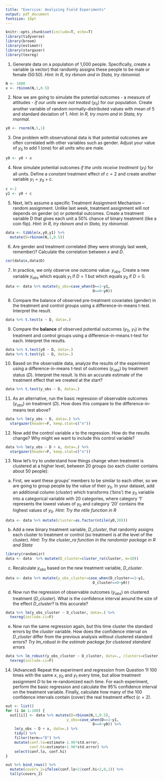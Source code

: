 ```yaml
---
title: "Exercise: Analyzing Field Experiments"
output: pdf_document
fontsize: 16pt
---
```


```r
knitr::opts_chunk$set(include=T, echo=T)
library(tidyverse)
library(broom)
library(estimatr)
library(stargazer)
library(texreg)
```

\textbf{Following on from our simulation of omitted variable bias last week, we will now simulate an experimental analysis to see if we can avoid this bias. You can adapt your script from last week or start again, the first 4 steps are the same:}

1. Generate data on a population of 1,000 people. Specifically, create a variable (a vector) that randomly assigns these people to be male or female (50:50). *Hint: In R, try $rbinom$ and in Stata, try $rbinomial$.*
```r
N <- 1000
x <- rbinom(N,1,0.5)
```

2. Now we are going to simulate the potential outcomes - a measure of attitudes - *if our units were not treated* ($y_0$) for our population. Create another variable of random normally-distributed values with mean of 5 and standard deviation of 1. *Hint: In R, try $rnorm$ and in Stata, try $rnormal$.*

```r
y0 <- rnorm(N,5,1)
```

3. One problem with observational data is that potential outcomes are often correlated with other variables such as gender. Adjust your value of $y_0$ to add 1 (one) for all units who are male.
```r
y0 <- y0 + x
```

4. Now simulate potential outcomes *if the units receive treatment* ($y_1$) for all units. Define a *constant* treatment effect of $c=2$  and create another variable $y_1=y_0+c$.
```r
c <-2
y1 <- y0 + c
```

5. Next, let’s assume a specific Treatment Assignment Mechanism – random assignment. Unlike last week, treatment assignment will *not* depends on gender ($x$) or potential outcomes. Create a treatment variable D that gives each unit a 50\% chance of binary treatment (like a coin flip). *Hint: In R, try $rbinom$ and in Stata, try $rbinomial$.*

```r
data <- tibble(x,y0,y1) %>% 
  mutate(D=rbinom(N,1,0.5))
```

6. Are gender and treatment correlated (they were strongly last week, remember)? Calculate the correlation between $x$ and $D$.
```r
cor(data$x,data$D)
```

7. In practice, we only observe one outcome value: $y_{obs}$. Create a new variable $y_{obs}$ which equals $y_1$ if $D=1$ but which equals $y_0$ if $D=0$.

```r
data <- data %>% mutate(y_obs=case_when(D==1~y1,
                                        D==0~y0))
```

8. Compare the balance of observed pre-treatment covariates (gender) in the treatment and control groups using a difference-in-means t-test. Interpret the result.

```r
data %>% t.test(x ~ D, data=.)
```

9. Compare the **balance** of observed potential outcomes ($y_0$, $y_1$) in the treatment and control groups using a difference-in-means t-test for each. Interpret the results.

```r
data %>% t.test(y0 ~ D, data=.)
data %>% t.test(y1 ~ D, data=.)
```

10.  Based on the observable data, analyze the results of the experiment using a difference-in-means t-test of outcomes ($y_{obs}$) by treatment status ($D$). Interpret the result. Is this an accurate estimate of the treatment effect that we created at the start?

```r
data %>% t.test(y_obs ~ D, data=.)
```

11. As an alternative, run the basic regression of observable outcomes ($y_{obs}$) on treatment ($D$). How does this compare to the difference-in-means test above?

```r
data %>% lm(y_obs ~ D, data=.) %>% 
  stargazer(header=F, keep.stat=c("n"))
```

12. Now add the control variable $x$ to the regression. How do the results change? Why might we want to include this control variable?

```r
data %>% lm(y_obs ~ D + x, data=.) %>% 
  stargazer(header=F, keep.stat=c("n"))
```

13. Now let’s try to understand how things change when treatment is clustered at a higher level, between 20 groups (so each cluster contains about 50 people):

a. First, we want these groups' members to be similar to each other, so we are going to group people by the value of their $y_0$. In your dataset, add an additional column ($cluster$) which transforms (‘bins’) the $y_0$ variable into a categorical variable with 20 categories, where category ‘1’ represents the lowest values of $y_0$ and category ’20’ contains the highest values of $y_0$. *Hint: Try the ntile function in R*

```r
data <- data %>% mutate(cluster=as.factor(ntile(y0,20)))
```

b. Add a new binary treatment variable, $D\_cluster$, that randomly assigns each cluster to treatment or control (so treatment is at the level of the cluster). *Hint: Try the cluster_ra function in the randomizr package in R and Stata*

```r
library(randomizr)
data <- data  %>% mutate(D_cluster=cluster_ra(cluster, m=10))
```

c. Recalculate $y_{obs}$ based on the new treatment variable, $D\_cluster$.

```r
data <- data %>% mutate(y_obs_cluster=case_when(D_cluster==1~y1,
                                        D_cluster==0~y0))
```


d. Now run the regression of observable outcomes ($y_{obs}$) on clustered treatment ($D\_cluster$). What is the confidence interval around the size of the effect $D\_cluster$? Is this accurate?

```r
data %>% lm(y_obs_cluster ~ D_cluster, data=.) %>% 
  texreg(include.ci=F)
```

e. Now run the same regression again, but this time cluster the standard errors by the $cluster$ variable. How does the confidence interval on $D\_cluster$ differ from the previous analysis without clustered standard errors? *Try lm_robust in the estimatr package for clustered standard errors* 

```r
data %>% lm_robust(y_obs_cluster ~ D_cluster, data=., clusters=cluster) %>% 
  texreg(include.ci=F)
```

14. (Advanced) Repeat the experiment and regression from Question 11 100 times with the same $x$, $y_0$ and $y_1$ every time, but allow treatment assignment $D$ to be re-randomized each time. For each experiment, perform the basic regression and calculate the 95\% confidence interval on the treatment variable. Finally, calculate how many of the 100 confidence intervals contain (cover) the real treatment effect ($c=2$).

```r
out <- list()
for (i in 1:100) {
  out[[i]] <- data %>% mutate(D=rbinom(N,1,0.5),
                            y_obs=case_when(D==1~y1,
                                        D==0~y0)) %>% 
    lm(y_obs ~ D + x, data=.) %>% 
    tidy() %>%
    filter(term=="D") %>%
    mutate(conf.lo=estimate-1.96*std.error,
           conf.hi=estimate+1.96*std.error) %>%
    select(conf.lo, conf.hi)
}

out %>% bind_rows() %>%
  mutate(covers_2=ifelse(conf.lo>2|conf.hi<2,0,1)) %>%
  tally(covers_2)
```
